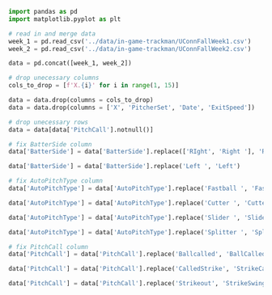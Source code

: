 ```python
import pandas as pd
import matplotlib.pyplot as plt
```

```python
# read in and merge data
week_1 = pd.read_csv('../data/in-game-trackman/UConnFallWeek1.csv')
week_2 = pd.read_csv('../data/in-game-trackman/UConnFallWeek2.csv')

data = pd.concat([week_1, week_2])
```

```python
# drop unecessary columns
cols_to_drop = [f'X.{i}' for i in range(1, 15)]

data = data.drop(columns = cols_to_drop)
data = data.drop(columns = ['X', 'PitcherSet', 'Date', 'ExitSpeed'])
```

```python
# drop unecessary rows
data = data[data['PitchCall'].notnull()]
```

```python
# fix BatterSide column
data['BatterSide'] = data['BatterSide'].replace(['RIght', 'Right '], 'Right')

data['BatterSide'] = data['BatterSide'].replace('Left ', 'Left')
```

```python
# fix AutoPitchType column
data['AutoPitchType'] = data['AutoPitchType'].replace('Fastball ', 'Fastball')

data['AutoPitchType'] = data['AutoPitchType'].replace('Cutter ', 'Cutter')

data['AutoPitchType'] = data['AutoPitchType'].replace('Slider ', 'Slider')

data['AutoPitchType'] = data['AutoPitchType'].replace('Splitter ', 'Splitter')
```

```python
# fix PitchCall column
data['PitchCall'] = data['PitchCall'].replace('Ballcalled', 'BallCalled')

data['PitchCall'] = data['PitchCall'].replace('CalledStrike', 'StrikeCalled')

data['PitchCall'] = data['PitchCall'].replace('Strikeout', 'StrikeSwinging')
```